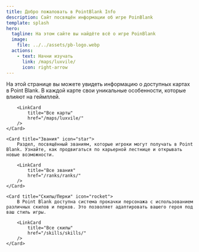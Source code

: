 ```yaml
---
title: Добро пожаловать в PointBlank Info
description: Сайт посвящён информации об игре PoinBlank
template: splash
hero:
  tagline: На этом сайте вы найдёте всё о игре PoinBlank
  image:
    file: ../../assets/pb-logo.webp
  actions:
    - text: Начни изучать
      link: /maps/luxvile/
      icon: right-arrow
---
```



<CardGrid stagger>
	<Card title="Карты в Point Blank" icon="open-book">
		На этой странице вы можете увидеть информацию о доступных картах в Point Blank. В каждой карте свои уникальные особенности, которые влияют на геймплей.

		<LinkCard
			title="Все карты"
			href="/maps/luxvile/"
		/>
	</Card>

	<Card title="Звания" icon="star">
		Раздел, посвящённый званиям, которые игроки могут получать в Point Blank. Узнайте, как продвигаться по карьерной лестнице и открывать новые возможности.

		<LinkCard
			title="Все звания"
			href="/ranks/ranks/"
		/>
	</Card>

	<Card title="Скилы/Перки" icon="rocket">
		В Point Blank доступна система прокачки персонажа с использованием различных скилов и перков. Это позволяет адаптировать вашего героя под ваш стиль игры.

		<LinkCard
			title="Все скилы"
			href="/skills/skills/"
		/>
	</Card>
</CardGrid>
